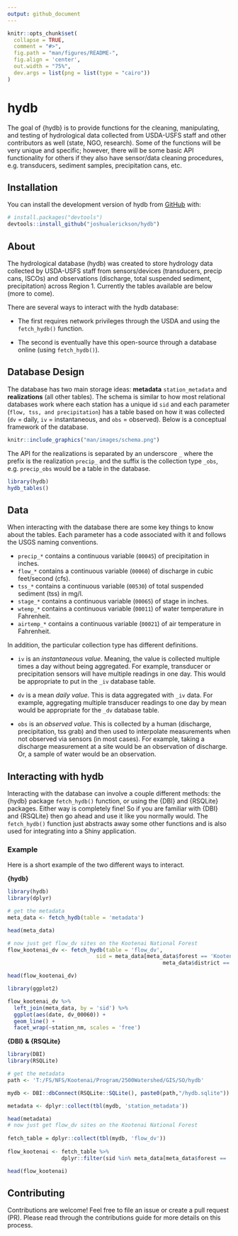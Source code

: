 ```yaml
---
output: github_document
---
```


<!-- README.md is generated from README.Rmd. Please edit that file -->

```r
knitr::opts_chunk$set(
  collapse = TRUE,
  comment = "#>",
  fig.path = "man/figures/README-",
  fig.align = 'center',
  out.width = "75%",
  dev.args = list(png = list(type = "cairo"))
)
```

# hydb

<!-- badges: start -->
<!-- badges: end -->

The goal of {hydb} is to provide functions for the cleaning, manipulating, and testing of hydrological data collected from USDA-USFS staff and other contributors as well (state, NGO, research). Some of the functions will be very unique and specific; however, there will be some basic API functionality for others if they also have sensor/data cleaning procedures, e.g. transducers, sediment samples, precipitation cans, etc.  

## Installation

You can install the development version of hydb from [GitHub](https://github.com/) with:

``` r
# install.packages("devtools")
devtools::install_github("joshualerickson/hydb")
```  

## About  

The hydrological database (hydb) was created to store hydrology data collected by USDA-USFS staff from sensors/devices (transducers, precip cans, ISCOs) and observations (discharge, total suspended sediment, precipitation) across Region 1. Currently the tables available are below (more to come).  

There are several ways to interact with the hydb database:

* The first requires network privileges through the USDA and using the `fetch_hydb()` function.  

* The second is eventually have this open-source through a database online (using `fetch_hydb()`).  
 
## Database Design  

The database has two main storage ideas: **metadata** `station_metadata` and **realizations** (all other tables). The schema is similar to how most relational databases work where each station has a unique id `sid` and each parameter (`flow, tss, and precipitation`) has a table based on how it was collected (`dv` = daily, `iv` = instantaneous, and `obs` = observed). Below is a conceptual framework of the database.  

```r
knitr::include_graphics("man/images/schema.png")
```

The API for the realizations is separated by an underscore `_` where the prefix is the realization `precip_` and the suffix is the collection type `_obs`, e.g. `precip_obs` would be a table in the database.    


```r
library(hydb)
hydb_tables()
```


## Data  

When interacting with the database there are some key things to know about the tables. Each parameter has a code associated with it and follows the USGS naming conventions. 

* `precip_*` contains a continuous variable (`00045`) of precipitation in inches.  
* `flow_*` contains a continuous variable (`00060`) of discharge in cubic feet/second (cfs).
* `tss_*` contains a continuous variable (`00530`) of total suspended sediment (tss) in mg/l.  
* `stage_*` contains a continuous variable (`00065`) of stage in inches.  
* `wtemp_*` contains a continuous variable (`00011`) of water temperature in Fahrenheit.  
* `airtemp_*` contains a continuous variable (`00021`) of air temperature in Fahrenheit.  

In addition, the particular collection type has different definitions.  

* `iv` is an *instantaneous value*. Meaning, the value is collected multiple times a day without being aggregated. For example, transducer or precipitation sensors will have multiple readings in one day. This would be appropriate to put in the `_iv` database table.  

* `dv` is a mean *daily value*. This is data aggregated with `_iv` data. For example, aggregating multiple transducer readings to one day by mean would be appropriate for the `_dv` database table.  

* `obs` is an *observed value*. This is collected by a human (discharge, precipitation, tss grab) and then used to interpolate measurements when not observed via sensors (in most cases). For example, taking a discharge measurement at a site would be an observation of discharge. Or, a sample of water would be an observation.  

## Interacting with hydb  

Interacting with the database can involve a couple different methods: the {hydb} package `fetch_hydb()` function, or using the {DBI} and {RSQLite} packages. Either way is completely fine! So if you are familiar with {DBI} and {RSQLite} then go ahead and use it like you normally would. The `fetch_hydb()` function just abstracts away some other functions and is also used for integrating into a Shiny application.  

### Example  

Here is a short example of the two different ways to interact.  

**{hydb}**  

```r
library(hydb)
library(dplyr)

# get the metadata
meta_data <- fetch_hydb(table = 'metadata')

head(meta_data)

# now just get flow_dv sites on the Kootenai National Forest
flow_kootenai_dv <- fetch_hydb(table = 'flow_dv',
                            sid = meta_data[meta_data$forest == 'Kootenai' &
                                                 meta_data$district == 'Ksanka',]$sid)

head(flow_kootenai_dv)

library(ggplot2)

flow_kootenai_dv %>% 
  left_join(meta_data, by = 'sid') %>% 
  ggplot(aes(date, dv_00060)) + 
  geom_line() + 
  facet_wrap(~station_nm, scales = 'free')

```

**{DBI} & {RSQLite}**  

```r
library(DBI)
library(RSQLite)

# get the metadata
path <- 'T:/FS/NFS/Kootenai/Program/2500Watershed/GIS/SO/hydb'

mydb <- DBI::dbConnect(RSQLite::SQLite(), paste0(path,"/hydb.sqlite"))

metadata <- dplyr::collect(tbl(mydb, 'station_metadata'))

head(metadata)
# now just get flow_dv sites on the Kootenai National Forest
    
fetch_table = dplyr::collect(tbl(mydb, 'flow_dv'))               
                           
flow_kootenai <- fetch_table %>%
                 dplyr::filter(sid %in% meta_data[meta_data$forest == 'Kootenai' & meta_data$district == 'Ksanka',]$sid )

head(flow_kootenai)
```


## Contributing  

Contributions are welcome! Feel free to file an issue or create a pull request (PR). Please read through the contributions guide for more details on this process.  






